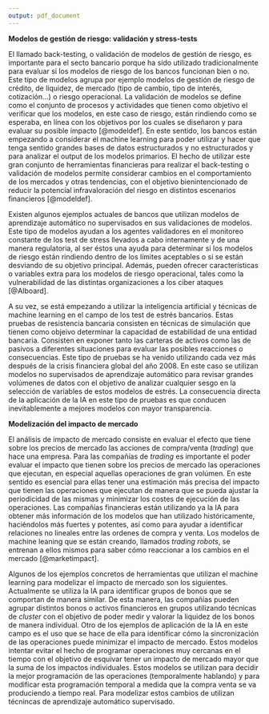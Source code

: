 ---
output: pdf_document
---


**Modelos de gestión de riesgo: validación y stress-tests**

\noindent
El llamado back-testing, o validación de modelos de gestión de riesgo, es importante para el secto bancario porque ha sido utilizado tradicionalmente para evaluar si los modelos de riesgo de los bancos funcionan bien o no. Este tipo de modelos agrupa por ejemplo modelos de gestión de riesgo de crédito, de liquidez, de mercado (tipo de cambio, tipo de interés, cotización...) o riesgo operacional. La validación de modelos se define como el conjunto de procesos y actividades que tienen como objetivo el verificar que los modelos, en este caso de riesgo, están rindiendo como se esperaba, en línea con los objetivos por los cuales se diseñaron y para evaluar su posible impacto [@modeldef]. En este sentido, los bancos están empezando a considerar el machine learning para poder utilizar y hacer que tenga sentido grandes bases de datos estructurados y no estructurados y para analizar el output de los modelos primarios. El hecho de utilizar este gran conjunto de herramientas financieras para realizar el back-testing o validación de modelos permite considerar cambios en el comportamiento de los mercados y otras tendencias, con el objetivo bienintencionado de reducir la potencial infravaloración del riesgo en distintos escenarios financieros [@modeldef].

\setlength\parskip{5ex}
\noindent
Existen algunos ejemplos actuales de bancos que utilizan modelos de aprendizaje automático no supervisados en sus validaciones de modelos. Este tipo de modelos ayudan a los agentes validadores en el monitoreo constante de los test de stress llevados a cabo internamente y de una manera regulatoria, al ser éstos una ayuda para determinar si los modelos de riesgo están rindiendo dentro de los límites aceptables o si se están desviando de su objetivo principal. Además, pueden ofrecer características o variables extra para los modelos de riesgo operacional, tales como la vulnerabilidad de las distintas organizaciones a los ciber ataques [@AIboard].

\setlength\parskip{7ex}
\noindent
A su vez, se está empezando a utilizar la inteligencia artificial y técnicas de machine learning en el campo de los test de estrés bancarios. Estas pruebas de resistencia bancaria consisten en técnicas de simulación que tienen como objeivo determinar la capacidad de estabilidad de una entidad bancaria. Consisten en exponer tanto las carteras de activos como las de pasivos a diferentes situaciones para evaluar las posibles reacciones o consecuencias. Este tipo de pruebas se ha venido utilizando cada vez más después de la crisis financiera global del año 2008. En este caso se utilizan modelos no supervisados de aprendizaje automático para revisar grandes volúmenes de datos con el objetivo de analizar cualquier sesgo en la selección de variables de estos modelos de estrés. La consecuencia directa de la aplicación de la IA en este tipo de pruebas es que conducen inevitablemente a mejores modelos con mayor transparencia.

\setlength\parskip{5ex}

**Modelización del impacto de mercado**

\noindent
El análisis de impacto de mercado consiste en evaluar el efecto que tiene sobre los precios de mercado las acciones de compra/venta (*trading*) que hace una empresa. Para las compañías de *trading* es importante el poder evaluar el impacto que tienen sobre los precios de mercado las operaciones que ejecutan, en especial aquellas operaciones de gran volúmen. En este sentido es esencial para ellas tener una estimación más precisa del impacto que tienen las operaciones que ejecutan de manera que se pueda ajustar la periodicidad de las mismas y minimizar los costes de ejecución de las operaciones. Las compañías financieras están utilizando ya la IA para obtener más información de los modelos que han utilizado históricamente, haciéndolos más fuertes y potentes, así como para ayudar a identificar relaciones no lineales entre las ordenes de compra y venta. Los modelos de machine leaning que se están creando, llamados *trading robots*, se entrenan a ellos mismos para saber cómo reaccionar a los cambios en el mercado [@marketimpact]. 

\setlength\parskip{5ex}
\noindent
Algunos de los ejemplos concretos de herramientas que utilizan el machine learning para modelizar el impacto de mercado son los siguientes. Actualmente se utiliza la IA para identificar grupos de bonos que se comportan de manera similar. De esta manera, las compañías pueden agrupar distintos bonos o activos financieros en grupos utilizando técnicas de *cluster* con el objetivo de poder medir y valorar la liquidez de los bonos de manera individual. Otro de los ejemplos de aplicación de la IA en este campo es el uso que se hace de ella para identificar cómo la sincronización de las operaciones puede minimizar el impacto de mercado. Estos modelos intentar evitar el hecho de programar operaciones muy cercanas en el tiempo con el objetivo de esquivar tener un impacto de mercado mayor que la suma de los impactos individuales. Estos modelos se utilizan para decidir la mejor programación de las operaciones (temporalmente hablando) y para modificar esta programación temporal a medida que la compra venta se va produciendo a tiempo real. Para modelizar estos cambios de utilizan técnincas de aprendizaje automático supervisado.